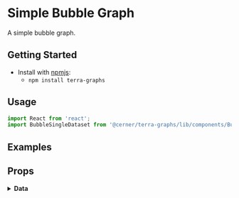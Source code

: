 
# Simple Bubble Graph

A simple bubble graph.

## Getting Started

- Install with [npmjs](https://www.npmjs.com):
  - `npm install terra-graphs`

## Usage

```jsx
import React from 'react';
import BubbleSingleDataset from '@cerner/terra-graphs/lib/components/BubbleSingleDataset';
```

## Examples
<BubbleSingleDatasetExample />

## Props
<PropsTable />

<details>
<summary style={{fontSize: 24 }}>
<b>Data</b>
</summary>

### Graph Config object
<GraphConfig />

### Data object
<DataObject />
</details>
